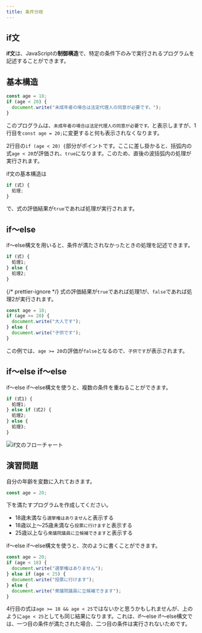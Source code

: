 ```yaml
---
title: 条件分岐
---
```


## if文

**if文**は、<Term>JavaScript</Term>の<Term>**制御構造**</Term>で、特定の条件下のみで実行されるプログラムを記述することができます。

## 基本構造

```javascript
const age = 18;
if (age < 20) {
  document.write("未成年者の場合は法定代理人の同意が必要です。");
}
```

このプログラムは、`未成年者の場合は法定代理人の同意が必要です。`と表示しますが、1行目を`const age = 20;`に変更すると何も表示されなくなります。

2行目の`if (age < 20) {`部分がポイントです。ここに差し掛かると、括弧内の<Term>式</Term>`age < 20`が<Term>評価</Term>され、`true`になります。このため、直後の波括弧内の処理が実行されます。

if文の基本構造は

```javascript
if (式) {
  処理;
}
```

で、<Term>式</Term>の<Term>評価</Term>結果が`true`であれば処理が実行されます。

## if～else

if～else構文を用いると、条件が満たされなかったときの処理を記述できます。

```javascript
if (式) {
  処理1;
} else {
  処理2;
}
```

{/* prettier-ignore */}
<Term>式</Term>の<Term>評価</Term>結果が`true`であれば処理1が、`false`であれば処理2が実行されます。

```javascript
const age = 18;
if (age >= 20) {
  document.write("大人です");
} else {
  document.write("子供です");
}
```

この例では、`age >= 20`の<Term>評価</Term>が`false`となるので、`子供です`が表示されます。

## if～else if～else

if～else if～else構文を使うと、複数の条件を重ねることができます。

```javascript
if (式1) {
  処理1;
} else if (式2) {
  処理2;
} else {
  処理3;
}
```

![if文のフローチャート](./flowchart.drawio.svg)

## 演習問題

自分の年齢を<Term>変数</Term>に入れておきます。

```javascript
const age = 20;
```

下を満たすプログラムを作成してください。

- 18歳未満なら`選挙権はありません`と表示する
- 18歳以上～25歳未満なら`投票に行けます`と表示する
- 25歳以上なら`衆議院議員に立候補できます`と表示する

<Answer title="選挙権">

if～else if～else構文を使うと、次のように書くことができます。

```javascript title="script.js" showLineNumbers
const age = 20;
if (age < 18) {
  document.write("選挙権はありません");
} else if (age < 25) {
  document.write("投票に行けます");
} else {
  document.write("衆議院議員に立候補できます");
}
```

<ViewSource url={import.meta.url} path="_samples/the-right-to-vote" />

4行目の式は`age >= 18 && age < 25`ではないかと思うかもしれませんが、上のように`age < 25`としても同じ結果になります。これは、if～else if～else構文では、一つ目の条件が満たされた場合、二つ目の条件は実行されないためです。

</Answer>
